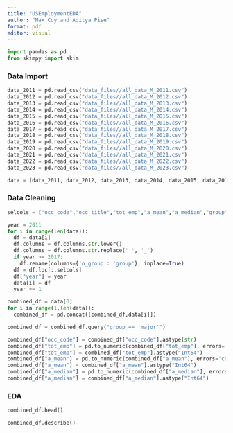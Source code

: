```yaml
---
title: "USEmploymentEDA"
author: "Max Coy and Aditya Pise"
format: pdf
editor: visual
---
```


```python
import pandas as pd
from skimpy import skim
```

### Data Import

```python
data_2011 = pd.read_csv("data_files//all_data_M_2011.csv")
data_2012 = pd.read_csv("data_files//all_data_M_2012.csv")
data_2013 = pd.read_csv("data_files//all_data_M_2013.csv")
data_2014 = pd.read_csv("data_files//all_data_M_2014.csv")
data_2015 = pd.read_csv("data_files//all_data_M_2015.csv")
data_2016 = pd.read_csv("data_files//all_data_M_2016.csv")
data_2017 = pd.read_csv("data_files//all_data_M_2017.csv")
data_2018 = pd.read_csv("data_files//all_data_M_2018.csv")
data_2019 = pd.read_csv("data_files//all_data_M_2019.csv")
data_2020 = pd.read_csv("data_files//all_data_M_2020.csv")
data_2021 = pd.read_csv("data_files//all_data_M_2021.csv")
data_2022 = pd.read_csv("data_files//all_data_M_2022.csv")
data_2023 = pd.read_csv("data_files//all_data_M_2023.csv")
```

```python
data = [data_2011, data_2012, data_2013, data_2014, data_2015, data_2016, data_2017,data_2018, data_2019, data_2020, data_2021, data_2022, data_2023]
```

### Data Cleaning

```python
selcols = ["occ_code","occ_title","tot_emp","a_mean","a_median","group"]

year = 2011
for i in range(len(data)):
  df = data[i]
  df.columns = df.columns.str.lower()
  df.columns = df.columns.str.replace(' ', '_')
  if year >= 2017:
    df.rename(columns={'o_group': 'group'}, inplace=True)
  df = df.loc[:,selcols]
  df["year"] = year
  data[i] = df
  year += 1
```

```python
combined_df = data[0]
for i in range(1,len(data)):
  combined_df = pd.concat([combined_df,data[i]])
```

```python
combined_df = combined_df.query("group == 'major'")
```

```python
combined_df["occ_code"] = combined_df["occ_code"].astype(str)
combined_df["tot_emp"] = pd.to_numeric(combined_df["tot_emp"], errors='coerce')
combined_df["tot_emp"] = combined_df["tot_emp"].astype("Int64")
combined_df["a_mean"] = pd.to_numeric(combined_df["a_mean"], errors='coerce')
combined_df["a_mean"] = combined_df["a_mean"].astype("Int64")
combined_df["a_median"] = pd.to_numeric(combined_df["a_median"], errors='coerce')
combined_df["a_median"] = combined_df["a_median"].astype("Int64")
```

### EDA

```python
combined_df.head()
```

```python
combined_df.describe()
```
